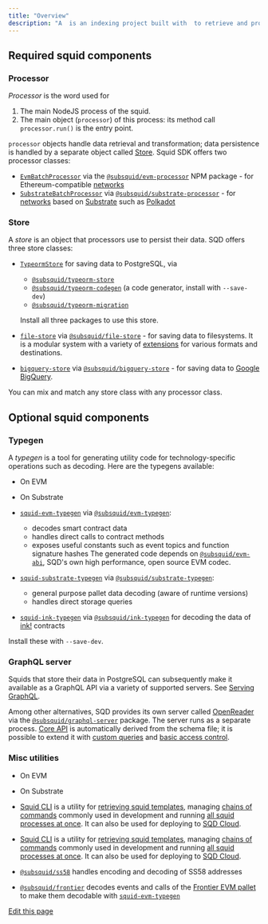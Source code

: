 ```yaml
---
title: "Overview"
description: "A  is an indexing project built with  to retrieve and process blockchain data from the  (either permissioned or decentralized instance). The Squid SDK is a set of open source Typescript libraries that retrieve, decode, transform and persist the data. It can also make the transformed data available via an API. All stages of the indexing pipeline, from the data extraction to transformation to persistence are performed on  to maximize the indexing speed. Modular architecture of the SDK makes it possible to extend indexing projects (squids) with custom plugins and data targets."
---
```


## Required squid components[​](#required-squid-components "Direct link to Required squid components")

### Processor[​](#processor "Direct link to Processor")

*Processor* is the word used for

1. The main NodeJS process of the squid.
2. The main object (`processor`) of this process: its method call `processor.run()` is the entry point.

`processor` objects handle data retrieval and transformation; data persistence is handled by a separate object called [Store](#store). Squid SDK offers two processor classes:

* [`EvmBatchProcessor`](/sdk/reference/processors/evm-batch/) via the [`@subsquid/evm-processor`](https://www.npmjs.com/package/@subsquid/evm-processor) NPM package - for Ethereum-compatible [networks](/subsquid-network/reference/networks/#evm--ethereum-compatible)
* [`SubstrateBatchProcessor`](/sdk/reference/processors/substrate-batch/) via [`@subsquid/substrate-processor`](https://www.npmjs.com/package/@subsquid/substrate-processor) - for [networks](/subsquid-network/reference/networks/#substrate-based) based on [Substrate](https://substrate.io) such as [Polkadot](https://polkadot.network)

### Store[​](#store "Direct link to Store")

A *store* is an object that processors use to persist their data. SQD offers three store classes:

* [`TypeormStore`](/sdk/resources/persisting-data/typeorm/) for saving data to PostgreSQL, via

  * [`@subsquid/typeorm-store`](https://www.npmjs.com/package/@subsquid/typeorm-store)
  * [`@subsquid/typeorm-codegen`](https://www.npmjs.com/package/@subsquid/typeorm-codegen) (a code generator, install with `--save-dev`)
  * [`@subsquid/typeorm-migration`](https://www.npmjs.com/package/@subsquid/typeorm-migration)

  Install all three packages to use this store.

* [`file-store`](/sdk/resources/persisting-data/file/) via [`@subsquid/file-store`](https://www.npmjs.com/package/@subsquid/file-store) - for saving data to filesystems. It is a modular system with a variety of [extensions](/sdk/reference/store/file/) for various formats and destinations.

* [`bigquery-store`](/sdk/resources/persisting-data/bigquery/) via [`@subsquid/bigquery-store`](https://www.npmjs.com/package/@subsquid/bigquery-store) - for saving data to [Google BigQuery](https://cloud.google.com/bigquery).

You can mix and match any store class with any processor class.

## Optional squid components[​](#optional-squid-components "Direct link to Optional squid components")

### Typegen[​](#typegen "Direct link to Typegen")

A *typegen* is a tool for generating utility code for technology-specific operations such as decoding. Here are the typegens available:

* On EVM
* On Substrate

* [`squid-evm-typegen`](/sdk/resources/tools/typegen/generation/?typegen=evm) via [`@subsquid/evm-typegen`](https://www.npmjs.com/package/@subsquid/evm-typegen):

  * decodes smart contract data
  * handles direct calls to contract methods
  * exposes useful constants such as event topics and function signature hashes The generated code depends on [`@subsquid/evm-abi`](https://www.npmjs.com/package/@subsquid/evm-abi), SQD's own high performance, open source EVM codec.

* [`squid-substrate-typegen`](/sdk/resources/tools/typegen/generation/?typegen=substrate) via [`@subsquid/substrate-typegen`](https://www.npmjs.com/package/@subsquid/substrate-typegen):

  * general purpose pallet data decoding (aware of runtime versions)
  * handles direct storage queries

* [`squid-ink-typegen`](/sdk/resources/tools/typegen/generation/?typegen=ink) via [`@subsquid/ink-typegen`](https://www.npmjs.com/package/@subsquid/ink-typegen) for decoding the data of [ink!](https://use.ink) contracts

Install these with `--save-dev`.

### GraphQL server[​](#graphql-server "Direct link to GraphQL server")

Squids that store their data in PostgreSQL can subsequently make it available as a GraphQL API via a variety of supported servers. See [Serving GraphQL](/sdk/resources/serving-graphql/).

Among other alternatives, SQD provides its own server called [OpenReader](/sdk/reference/openreader-server/) via the [`@subsquid/graphql-server`](https://www.npmjs.com/package/@subsquid/graphql-server) package. The server runs as a separate process. [Core API](/sdk/reference/openreader-server/api/) is automatically derived from the schema file; it is possible to extend it with [custom queries](/sdk/reference/openreader-server/configuration/custom-resolvers/) and [basic access control](/sdk/reference/openreader-server/configuration/authorization/).

### Misc utilities[​](#misc-utilities "Direct link to Misc utilities")

* On EVM
* On Substrate

* [Squid CLI](/squid-cli/installation/) is a utility for [retrieving squid templates](/squid-cli/init/), managing [chains of commands](https://github.com/subsquid/squid-sdk/tree/master/util/commands) commonly used in development and running [all squid processes at once](/squid-cli/run/). It can also be used for deploying to [SQD Cloud](/cloud/).

* [Squid CLI](/squid-cli/installation/) is a utility for [retrieving squid templates](/squid-cli/init/), managing [chains of commands](https://github.com/subsquid/squid-sdk/tree/master/util/commands) commonly used in development and running [all squid processes at once](/squid-cli/run/). It can also be used for deploying to [SQD Cloud](/cloud/).
* [`@subsquid/ss58`](https://www.npmjs.com/package/@subsquid/ss58) handles encoding and decoding of SS58 addresses
* [`@subsquid/frontier`](https://www.npmjs.com/package/@subsquid/frontier) decodes events and calls of the [Frontier EVM pallet](https://paritytech.github.io/frontier/frame/evm.html) to make them decodable with [`squid-evm-typegen`](/sdk/resources/tools/typegen/generation/)

[Edit this page](https://github.com/subsquid/docs/edit/master/docs/sdk/overview.mdx)
